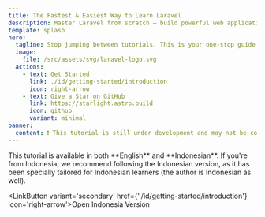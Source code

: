 ```yaml
---
title: The Fastest & Easiest Way to Learn Laravel
description: Master Laravel from scratch — build powerful web applications with one of the most popular PHP frameworks.
template: splash
hero:
  tagline: Stop jumping between tutorials. This is your one-stop guide to learning Laravel from start to finish. Easy to follow and completely free.
  image:
    file: /src/assets/svg/laravel-logo.svg
  actions:
    - text: Get Started
      link: ./id/getting-started/introduction
      icon: right-arrow
    - text: Give a Star on GitHub
      link: https://starlight.astro.build
      icon: github
      variant: minimal
banner:
  content: ❗ This tutorial is still under development and may not be complete yet. Stay tuned for updates! ❗
---
```



<Aside title='Note' type='tip'>
This tutorial is available in both **English** and **Indonesian**. If you're from Indonesia, we recommend following the Indonesian version, as it has been specially tailored for Indonesian learners (the author is Indonesian as well).


<LinkButton variant='secondary' href={'./id/getting-started/introduction'} icon='right-arrow'>Open Indonesia Version</LinkButton>
</Aside>